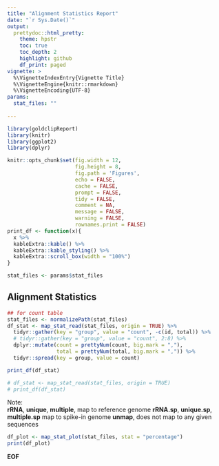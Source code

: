 ```yaml
---
title: "Alignment Statistics Report"
date: "`r Sys.Date()`"
output:
  prettydoc::html_pretty:
    theme: hpstr
    toc: true
    toc_depth: 2
    highlight: github
    df_print: paged
vignette: >
  %\VignetteIndexEntry{Vignette Title}
  %\VignetteEngine{knitr::rmarkdown}
  %\VignetteEncoding{UTF-8}
params:
  stat_files: ""
  
---
```


```r
library(goldclipReport)
library(knitr)
library(ggplot2)
library(dplyr)

knitr::opts_chunk$set(fig.width = 12, 
                      fig.height = 8, 
                      fig.path = 'Figures',
                      echo = FALSE,
                      cache = FALSE,
                      prompt = FALSE,
                      tidy = FALSE,
                      comment = NA,
                      message = FALSE,
                      warning = FALSE,
                      rownames.print = FALSE)
print_df <- function(x){
  x %>%
  kableExtra::kable() %>%
  kableExtra::kable_styling() %>%
  kableExtra::scroll_box(width = "100%")
}

stat_files <- params$stat_files

```

## Alignment Statistics

```r
## for count table
stat_files <- normalizePath(stat_files)
df_stat <- map_stat_read(stat_files, origin = TRUE) %>%
  tidyr::gather(key = "group", value = "count", -c(id, total)) %>%
  # tidyr::gather(key = "group", value = "count", 2:8) %>%
  dplyr::mutate(count = prettyNum(count, big.mark = ","),
                total = prettyNum(total, big.mark = ",")) %>%
  tidyr::spread(key = group, value = count) 

print_df(df_stat)

# df_stat <- map_stat_read(stat_files, origin = TRUE)
# print_df(df_stat)

```

Note:    
**rRNA**, **unique**, **multiple**, map to reference genome
**rRNA.sp**, **unique.sp**, **multiple.sp** map to spike-in genome
**unmap**, does not map to any given sequences


```r
df_plot <- map_stat_plot(stat_files, stat = "percentage")
print(df_plot)
```

**EOF**
